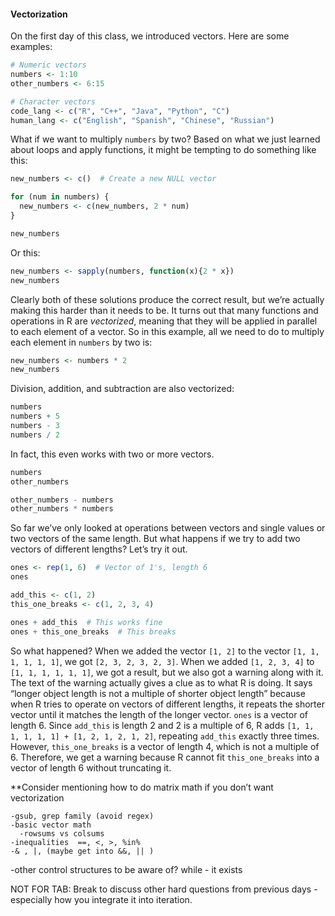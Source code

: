 #### Vectorization

On the first day of this class, we introduced vectors. Here are some examples:

```r
# Numeric vectors
numbers <- 1:10
other_numbers <- 6:15

# Character vectors
code_lang <- c("R", "C++", "Java", "Python", "C")
human_lang <- c("English", "Spanish", "Chinese", "Russian")
```

What if we want to multiply `numbers` by two? Based on what we just learned about loops and apply functions, it might be tempting to do something like this:

```r
new_numbers <- c()  # Create a new NULL vector

for (num in numbers) {
  new_numbers <- c(new_numbers, 2 * num)
}

new_numbers
```

Or this:

```r
new_numbers <- sapply(numbers, function(x){2 * x})
new_numbers
```

Clearly both of these solutions produce the correct result, but we're actually making this harder than it needs to be. It turns out that many functions and operations in R are *vectorized*, meaning that they will be applied in parallel to each element of a vector. So in this example, all we need to do to multiply each element in `numbers` by two is:

```r
new_numbers <- numbers * 2
new_numbers
```

Division, addition, and subtraction are also vectorized:

```r
numbers
numbers + 5
numbers - 3
numbers / 2
```

In fact, this even works with two or more vectors.

```r
numbers
other_numbers

other_numbers - numbers
other_numbers * numbers
```

So far we've only looked at operations between vectors and single values or two vectors of the same length. But what happens if we try to add two vectors of different lengths? Let's try it out.

```r
ones <- rep(1, 6)  # Vector of 1's, length 6
ones

add_this <- c(1, 2)
this_one_breaks <- c(1, 2, 3, 4)

ones + add_this  # This works fine
ones + this_one_breaks  # This breaks
```

So what happened? When we added the vector `[1, 2]` to the vector `[1, 1, 1, 1, 1, 1]`, we got `[2, 3, 2, 3, 2, 3]`. When we added `[1, 2, 3, 4]` to `[1, 1, 1, 1, 1, 1]`, we got a result, but we also got a warning along with it. The text of the warning actually gives a clue as to what R is doing. It says "longer object length is not a multiple of shorter object length" because when R tries to operate on vectors of different lengths, it repeats the shorter vector until it matches the length of the longer vector.
`ones` is a vector of length 6. Since `add_this` is length 2 and 2 is a multiple of 6, R adds `[1, 1, 1, 1, 1, 1] + [1, 2, 1, 2, 1, 2]`, repeating `add_this` exactly three times. However, `this_one_breaks` is a vector of length 4, which is not a multiple of 6. Therefore, we get a warning because R cannot fit `this_one_breaks` into a vector of length 6 without truncating it.

**Consider mentioning how to do matrix math if you don't want vectorization

    -gsub, grep family (avoid regex)
    -basic vector math
      -rowsums vs colsums
    -inequalities  ==, <, >, %in%
    -& , |, (maybe get into &&, || )

-other control structures to be aware of?
    while - it exists

NOT FOR TAB: Break to discuss other hard questions from previous days - especially how you integrate it into iteration.
